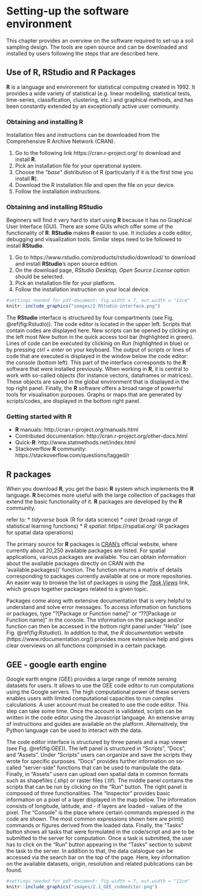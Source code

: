 # Setting-up the software environment

This chapter provides an overview on the software required to set-up a soil sampling design. The tools are open source and can be downloaded and installed by users following the steps that are described here. 

## Use of R, RStudio and R Packages

**R** is a language and environment for statistical computing created in 1992. It provides a wide variety of statistical (e.g. linear modelling, statistical tests, time-series, classification, clustering, etc.) and graphical methods, and has been constantly extended by an exceptionally active user community. 

### Obtaining and installing R

Installation files and instructions can be downloaded from the Comprehensive R Archive Network (CRAN).

1. Go to the following link https://cran.r-project.org/ to download and install **R**. 
2. Pick an installation file for your operational system.
3. Choose the "*base*" distribution of R (particularly if it is the first time you install **R**).
4. Download the R installation file and open the file on your device.
5. Follow the installation instructions.

### Obtaining and installing RStudio

Beginners will find it very hard to start using **R** because it has no Graphical User Interface (GUI). There are some GUIs which offer some of the functionality of **R**. **RStudio** makes **R** easier to use. It includes a code editor, debugging and visualization tools. Similar steps need to be followed to install **RStudio**.

1. Go to https://www.rstudio.com/products/rstudio/download/ to download and install **RStudio**'s open source edition.
2. On the download page, *RStudio Desktop, Open Source License* option should be selected.
3. Pick an installation file for your platform.
4. Follow the installation instruction on your local device.

```r
#settings needed for pdf-document: fig.width = 7, out.width = "12cm"
knitr::include_graphics("images/2_RStudio-interface.png")
```


The **RStudio** interface is structured by four compartments (see Fig. \@ref(fig:Rstudio)). The code editor is located in the upper left. Scripts that contain codes are displayed here. New scripts can be opened by clicking on the left most *New* button in the quick access tool bar (highlighted in green). Lines of code can be executed by clickinig on *Run* (highlighted in blue) or by pressing *ctrl + enter* on your keyboard.
The output of scripts or lines of code that are executed is displayed in the window below the code editor: the console (bottom left). This part of the interface corresponds to the **R** software that were installed previously. 
When working in **R**, it is central to work with so-called objects (for instance vectors, dataframes or matrices). These objects are saved in the global environment that is displayed in the top right panel.
Finally, the **R** software offers a broad range of powerful tools for visualisation purposes. Graphs or maps that are generated by scripts/codes, are displayed in the bottom right panel.

### Getting started with R	

* **R** manuals:                  http://cran.r-project.org/manuals.html
* Contributed documentation:      http://cran.r-project.org/other-docs.html
* Quick-**R**:                    http://www.statmethods.net/index.html
* Stackoverflow **R** community:  https://stackoverflow.com/questions/tagged/r 

## R packages

When you download **R**, you get the basic **R** system which implements the **R** language. **R** becomes more useful with the large collection of packages that extend the basic functionality of it. **R** packages are developed by the **R** community.

refer to: 
* *tidyverse* book (R for data science)
* *caret* (broad range of statistical learning functions)
* *R spatial*: https://rspatial.org/ (R packages for spatial data operations)

The primary source for **R** packages is [CRAN’s](https://cran.r-project.org/) official website, where currently about 20,250 available packages are listed. For spatial applications, various packages are available. You can obtain information about the available packages directly on CRAN with the 'available.packages()' function. The function returns a matrix of details corresponding to packages currently available at one or more repositories. An easier way to browse the list of packages is using the [*Task Views*](https://cran.r-project.org/web/views/) link, which groups together packages related to a given topic. 

Packages come along with extensive documentation that is very helpful to understand and solve error messages. To access information on functions or packages, type "?[Package or Function name]" or "??[Package or Function name]" in the console. The information on the package and/or function can then be accessed in the bottom right panel under "Help" (see Fig. \@ref(fig:Rstudio)). In addition to that, the *R documentation* website (https://www.rdocumentation.org/) provides more extensive help and gives clear overviews on all functions comprised in a certain package.

## GEE - google earth engine

Google earth engine (GEE) provides a large range of remote sensing datasets for users. It allows to use the GEE code editor to run computations using the Google servers. The high computational power of these servers enables users with limited computational capacities to run complex calculations.
A user account must be created to use the code editor. This step can take some time. Once the account is validated, scripts can be written in the code editor using the Javascript language. An extensive array of instructions and guides are available on the platform. Alternatively, the Python language can be used to interact with the data.

The code editor interface is structured by three panels and a map viewer (see Fig. \@ref(fig:GEE)). The left panel is structured in "Scripts", "Docs", and "Assets". Under "Scripts" users can organize and save the scripts they wrote for specific purposes. "Docs" provides further information on so-called "server-side" functions that can be used to manipulate the data. Finally, in "Assets" users can upload own spatial data in common formats such as shapefiles (.shp) or raster files (.tif).
The middle panel contains the scripts that can be run by clicking on the "Run" button.
The right panel is composed of three functionalities. The "Inspector" provides basic information on a pixel of a layer displayed in the map below. The information consists of longitude, latitude, and - if layers are loaded - values of the pixel. The "Console" is the place where certain commands expressed in the code are shown. The most common expressions shown here are print() commands or figures derived from the loaded data. Finally, the "Tasks" button shows all tasks that were formulated in the code/script and are to be submitted to the server for computation. Once a task is submitted, the user has to click on the "Run" button appearing in the "Tasks" section to submit the task to the server.
In addition to that, the data catalogue can be accessed via the search bar on the top of the page. Here, key information on the available datasets, origin, resolution and related publications can be found. 

```r
#settings needed for pdf-document: fig.width = 7, out.width = "12cm"
knitr::include_graphics("images/2.1_GEE_codeeditor.png")
```
